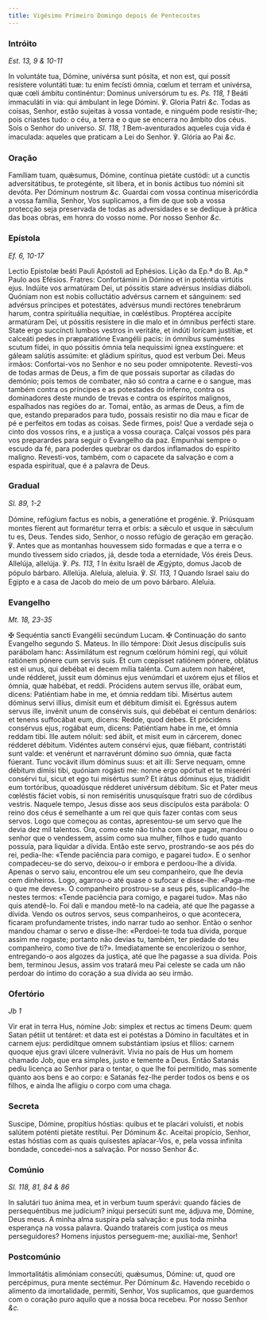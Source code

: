 ```yaml
---
title: Vigésimo Primeiro Domingo depois de Pentecostes
---
```


### Intróito

_Est. 13, 9 & 10-11_

<div class="grid grid-cols-2 gap-5">
  <span class="text-justify">
    In voluntáte tua, Dómine, univérsa sunt pósita, et non est, qui possit
    resístere voluntáti tuæ: tu enim fecísti ómnia, cœlum et terram et univérsa,
    quæ cœli ámbitu continéntur: Dominus universórum tu es. <em>Ps. 118, 1</em>
    Beáti immaculáti in via: qui ámbulant in lege Dómini. ℣. Gloria Patri
    <em>&c.</em>
  </span>
  <span class="text-justify">
    Todas as coisas, Senhor, estão sujeitas à vossa vontade, e ninguém pode
    resistir-lhe; pois criastes tudo: o céu, a terra e o que se encerra no
    âmbito dos céus. Sois o Senhor do universo. <em>Sl. 118, 1</em>
    Bem-aventurados aqueles cuja vida é imaculada: aqueles que praticam a Lei do
    Senhor. ℣. Glória ao Pai <em>&c.</em>
  </span>
</div>

### Oração

<div class="grid grid-cols-2 gap-5">
  <span class="text-justify">
    Famíliam tuam, quǽsumus, Dómine, contínua pietáte custódi: ut a cunctis
    adversitátibus, te protegénte, sit líbera, et in bonis áctibus tuo nómini
    sit devóta. Per Dóminum nostrum <em>&c.</em>
  </span>
  <span class="text-justify">
    Guardai com vossa contínua misericórdia a vossa família, Senhor, Vos
    suplicamos, a fim de que sob a vossa protecção seja preservada de todas as
    adversidades e se dedique à prática das boas obras, em honra do vosso nome.
    Por nosso Senhor <em>&c.</em>
  </span>
</div>

### Epístola

_Ef. 6, 10-17_

<div class="grid grid-cols-2 gap-5">
  <span class="text-justify">
    Lectio Epistolæ beáti Pauli Apóstoli ad Ephésios.
  </span>
  <span class="text-justify">Lição da Ep.ª do B. Ap.º Paulo aos Efésios.</span>
  <span class="text-justify">
    Fratres: Confortámini in Dómino et in poténtia virtútis ejus. Indúite vos
    armatúram Dei, ut póssitis stare advérsus insídias diáboli. Quóniam non est
    nobis colluctátio advérsus carnem et sánguinem: sed advérsus príncipes et
    potestátes, advérsus mundi rectóres tenebrárum harum, contra spirituália
    nequítiae, in cœléstibus. Proptérea accípite armatúram Dei, ut póssitis
    resístere in die malo et in ómnibus perfécti stare. State ergo succíncti
    lumbos vestros in veritáte, et indúti lorícam justítiæ, et calceáti pedes in
    præparatióne Evangélii pacis: in ómnibus suméntes scutum fídei, in quo
    póssitis ómnia tela nequíssimi ígnea exstínguere: et gáleam salútis
    assúmite: et gládium spíritus, quod est verbum Dei.
  </span>
  <span class="text-justify">
    Meus irmãos: Confortai-vos no Senhor e no seu poder omnipotente. Revesti-vos
    de todas armas de Deus, a fim de que possais suportar as ciladas do demónio;
    pois temos de combater, não só contra a carne e o sangue, mas também contra
    os príncipes e as potestades do inferno, contra os dominadores deste mundo
    de trevas e contra os espíritos malignos, espalhados nas regiões do ar.
    Tomai, então, as armas de Deus, a fim de que, estando preparados para tudo,
    possais resistir no dia mau e ficar de pé e perfeitos em todas as coisas.
    Sede firmes, pois! Que a verdade seja o cinto dos vossos rins, e a justiça a
    vossa couraça. Calçai vossos pés para vos preparardes para seguir o
    Evangelho da paz. Empunhai sempre o escudo da fé, para poderdes quebrar os
    dardos inflamados do espírito maligno. Revesti-vos, também, com o capacete
    da salvação e com a espada espiritual, que é a palavra de Deus.
  </span>
</div>

### Gradual

_Sl. 89, 1-2_

<div class="grid grid-cols-2 gap-5">
  <span class="text-justify">
    Dómine, refúgium factus es nobis, a generatióne et progénie. ℣. Priúsquam
    montes fíerent aut formarétur terra et orbis: a sǽculo et usque in sǽculum
    tu es, Deus.
  </span>
  <span class="text-justify">
    Tendes sido, Senhor, o nosso refúgio de geração em geração. ℣. Antes que as
    montanhas houvessem sido formadas e que a terra e o mundo tivessem sido
    criados, já, desde toda a eternidade, Vós éreis Deus.
  </span>
  <span class="text-justify">
    Allelúja, allelúja. ℣. <em>Ps. 113, 1</em> In éxitu Israël de Ægýpto, domus
    Jacob de pópulo bárbaro. Allelúja.
  </span>
  <span class="text-justify">
    Aleluia, aleluia. ℣. <em>Sl. 113, 1</em> Quando Israel saiu do Egipto e a
    casa de Jacob do meio de um povo bárbaro. Aleluia.
  </span>
</div>

### Evangelho

_Mt. 18, 23-35_

<div class="grid grid-cols-2 gap-5">
  <span class="text-justify">
    <span class="text-red-500">&#10016;</span> Sequéntia sancti Evangélii
    secúndum Lucam.
  </span>
  <span class="text-justify">
    <span class="text-red-500">&#10016;</span> Continuação do santo Evangelho
    segundo S. Mateus.
  </span>
  <span class="text-justify">
    In illo témpore: Dixit Jesus discípulis suis parábolam hanc: Assimilátum est
    regnum cœlórum hómini regi, qui vóluit ratiónem pónere cum servis suis. Et
    cum cœpísset ratiónem pónere, oblátus est ei unus, qui debébat ei decem
    mília talénta. Cum autem non habéret, unde rédderet, jussit eum dóminus ejus
    venúmdari et uxórem ejus et fílios et ómnia, quæ habébat, et reddi.
    Prócidens autem servus ille, orábat eum, dicens: Patiéntiam habe in me, et
    ómnia reddam tibi. Misértus autem dóminus servi illíus, dimísit eum et
    débitum dimísit ei. Egréssus autem servus ille, invénit unum de consérvis
    suis, qui debébat ei centum denários: et tenens suffocábat eum, dicens:
    Redde, quod debes. Et prócidens consérvus ejus, rogábat eum, dicens:
    Patiéntiam habe in me, et ómnia reddam tibi. Ille autem nóluit: sed ábiit,
    et misit eum in cárcerem, donec rédderet débitum. Vidéntes autem consérvi
    ejus, quæ fiébant, contristáti sunt valde: et venérunt et narravérunt dómino
    suo ómnia, quæ facta fúerant. Tunc vocávit illum dóminus suus: et ait illi:
    Serve nequam, omne débitum dimísi tibi, quóniam rogásti me: nonne ergo
    opórtuit et te miseréri consérvi tui, sicut et ego tui misértus sum? Et
    irátus dóminus ejus, trádidit eum tortóribus, quoadúsque rédderet univérsum
    débitum. Sic et Pater meus cœléstis fáciet vobis, si non remiséritis
    unusquísque fratri suo de córdibus vestris.
  </span>
  <span class="text-justify">
    Naquele tempo, Jesus disse aos seus discípulos esta parábola: O reino dos
    céus é semelhante a um rei que quis fazer contas com seus servos. Logo que
    começou as contas, apresentou-se um servo que lhe devia dez mil talentos.
    Ora, como este não tinha com que pagar, mandou o senhor que o vendessem,
    assim como sua mulher, filhos e tudo quanto possuía, para liquidar a dívida.
    Então este servo, prostrando-se aos pés do rei, pedia-lhe: «Tende paciência
    para comigo, e pagarei tudo». E o senhor compadeceu-se do servo, deixou-o ir
    embora e perdoou-lhe a dívida. Apenas o servo saiu, encontrou ele um seu
    companheiro, que lhe devia cem dinheiros. Logo, agarrou-o até quase o
    sufocar e disse-lhe: «Paga-me o que me deves». O companheiro prostrou-se a
    seus pés, suplicando-lhe nestes termos: «Tende paciência para comigo, e
    pagarei tudo». Mas não quis atendê-lo. Foi dali e mandou metê-lo na cadeia,
    até que lhe pagasse a dívida. Vendo os outros servos, seus companheiros, o
    que acontecera, ficaram profundamente tristes, indo narrar tudo ao senhor.
    Então o senhor mandou chamar o servo e disse-lhe: «Perdoei-te toda tua
    dívida, porque assim me rogaste; portanto não devias tu, também, ter piedade
    do teu companheiro, como tive de ti?». Imediatamente se encolerizou o
    senhor, entregando-o aos algozes da justiça, até que lhe pagasse a sua
    dívida. Pois bem, terminou Jesus, assim vos tratará meu Pai celeste se cada
    um não perdoar do íntimo do coração a sua dívida ao seu irmão.
  </span>
</div>

### Ofertório

_Jb 1_

<div class="grid grid-cols-2 gap-5">
  <span class="text-justify">
    Vir erat in terra Hus, nómine Job: simplex et rectus ac timens Deum: quem
    Satan pétiit ut tentáret: et data est ei potéstas a Dómino in facultátes et
    in carnem ejus: perdidítque omnem substántiam ipsíus et fílios: carnem
    quoque ejus gravi úlcere vulnerávit.
  </span>
  <span class="text-justify">
    Vivia no país de Hus um homem chamado Job, que era simples, justo e temente
    a Deus. Então Satanás pediu licença ao Senhor para o tentar, o que lhe foi
    permitido, mas somente quanto aos bens e ao corpo: e Satanás fez-lhe perder
    todos os bens e os filhos, e ainda lhe afligiu o corpo com uma chaga.
  </span>
</div>

### Secreta

<div class="grid grid-cols-2 gap-5">
  <span class="text-justify">
    Suscipe, Dómine, propítius hóstias: quibus et te placári voluísti, et nobis
    salútem poténti pietáte restítui. Per Dóminum <em>&c.</em>
  </span>
  <span class="text-justify">
    Aceitai propício, Senhor, estas hóstias com as quais quisestes aplacar-Vos,
    e, pela vossa infinita bondade, concedei-nos a salvação. Por nosso Senhor
    <em>&c.</em>
  </span>
</div>

### Comúnio

_Sl. 118, 81, 84 & 86_

<div class="grid grid-cols-2 gap-5">
  <span class="text-justify">
    In salutári tuo ánima mea, et in verbum tuum sperávi: quando fácies de
    persequéntibus me judícium? iníqui persecúti sunt me, ádjuva me, Dómine,
    Deus meus.
  </span>
  <span class="text-justify">
    A minha alma suspira pela salvação: e pus toda minha esperança na vossa
    palavra. Quando tratareis com justiça os meus perseguidores? Homens injustos
    perseguem-me; auxiliai-me, Senhor!
  </span>
</div>

### Postcomúnio

<div class="grid grid-cols-2 gap-5">
  <span class="text-justify">
    Immortalitátis alimóniam consecúti, quǽsumus, Dómine: ut, quod ore
    percépimus, pura mente sectémur. Per Dóminum <em>&c.</em>
  </span>
  <span class="text-justify">
    Havendo recebido o alimento da imortalidade, permiti, Senhor, Vos
    suplicamos, que guardemos com o coração puro aquilo que a nossa boca
    recebeu. Por nosso Senhor <em>&c.</em>
  </span>
</div>
